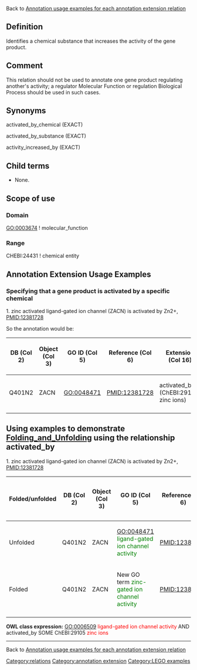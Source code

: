 Back to [http://wiki.geneontology.org/index.php/Annotation_usage_examples_for_each_annotation_extension_relation  Annotation usage examples for each annotation extension relation]


==Definition==

Identifies a chemical substance that increases the activity of the gene product.

==Comment==

This relation should not be used to annotate one gene product regulating another's activity; a regulator Molecular Function or regulation Biological Process should be used in such cases.

==Synonyms==

activated_by_chemical (EXACT)

activated_by_substance (EXACT)

activity_increased_by (EXACT) 

==Child terms==

* None.

==Scope of use==

===Domain===

GO:0003674 ! molecular_function

===Range===

CHEBI:24431 ! chemical entity 

== Annotation Extension Usage Examples ==

=== Specifying that a gene product is activated by a specific chemical ===

1. zinc activated ligand-gated ion channel (ZACN) is activated by Zn2+, PMID:12381728

So the annotation would be:

{| class="wikitable" border="1"
!DB (Col 2)
!Object (Col 3)
!GO ID (Col 5)
!Reference (Col 6)
!Extension (Col 16)
|-
|Q401N2 
|ZACN 
|GO:0048471 
|PMID:12381728 
|activated_by (ChEBI:29105, zinc ions)
|-
|}

== Using examples to demonstrate [[Folding_and_Unfolding]] using the relationship activated_by ==

1. zinc activated ligand-gated ion channel (ZACN) is activated by Zn2+, PMID:12381728

{| class="wikitable" border="1"
! Folded/unfolded
!DB (Col 2)
!Object (Col 3)
!GO ID (Col 5)
!Reference (Col 6)
!Extension (Col 16)
!Parent terms for new folded GO term
|-
| Unfolded
|Q401N2 
|ZACN 
|GO:0048471 <span style="color:green">ligand-gated ion channel activity</span>
|PMID:12381728 
|activated_by (ChEBI:29105, <span style="color:green">zinc ions</span>)
|
|-
| Folded
|Q401N2 
|ZACN 
|New GO term <span style="color:green">zinc-gated ion channel activity</span> 
|PMID:12381728 
|
|is_a GO:0048471 <span style="color:red">ligand-gated ion channel activity</span>
|-
|}

'''OWL class expression:''' GO:0006509 <span style="color:red">ligand-gated ion channel activity</span> AND activated_by SOME ChEBI:29105 <span style="color:red">zinc ions</span>
----
Back to [http://wiki.geneontology.org/index.php/Annotation_usage_examples_for_each_annotation_extension_relation  Annotation usage examples for each annotation extension relation]

[[Category:relations]]
[[Category:annotation extension]]
[[Category:LEGO examples]]
